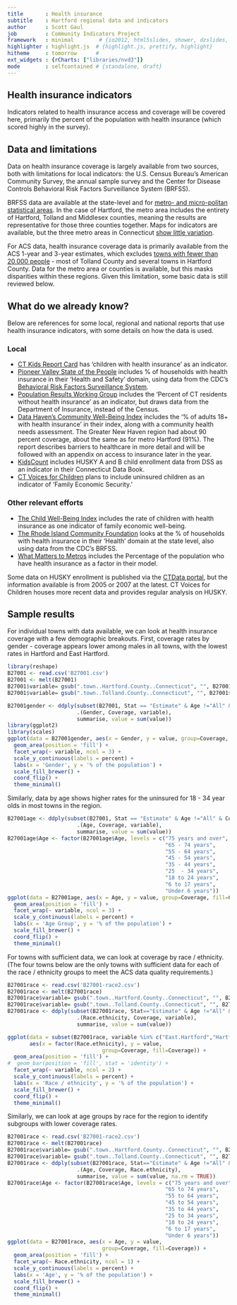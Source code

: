 ```yaml
---
title       : Health insurance
subtitle    : Hartford regional data and indicators
author      : Scott Gaul
job         : Community Indicators Project
framework   : minimal        # {io2012, html5slides, shower, dzslides, ...}
highlighter : highlight.js  # {highlight.js, prettify, highlight}
hitheme     : tomorrow      # 
ext_widgets : {rCharts: ["libraries/nvd3"]} 
mode        : selfcontained # {standalone, draft}
---
```


## Health insurance indicators

Indicators related to health insurance access and coverage will be covered here, primarily the percent of the population with health insurance (which scored highly in the survey).

## Data and limitations

Data on health insurance coverage is largely available from two sources, both with limitations for local indicators: the U.S. Census Bureau's American Community Survey, the annual sample survey and the Center for Disease Controls Behavioral Risk Factors Surveillance System (BRFSS). 

BRFSS data are available at the state-level and for [metro- and micro-politan statistical areas](http://www.cdc.gov/brfss/gis/gis_maps.htm). In the case of Hartford, the metro area includes the entirety of Hartford, Tolland and Middlesex counties, meaning the results are representative for those three counties together. Maps for indicators are available, but the three metro areas in Connecticut [show little variation](http://apps.nccd.cdc.gov/gisbrfss/map.aspx).

For ACS data, health insurance coverage data is primarily available from the ACS 1-year and 3-year estimates, which excludes [towns with fewer than 20,000 people](http://www.census.gov/acs/www/guidance_for_data_users/estimates/) - most of Tolland County and several towns in Hartford County. Data for the metro area or counties is available, but this masks disparities within these regions. Given this limitation, some basic data is still reviewed below.

## What do we already know?

Below are references for some local, regional and national reports that use health insurance indicators, with some details on how the data is used. 

### Local

* [CT Kids Report Card](http://www.cga.ct.gov/kid/rba/results.asp) has 'children with health insurance' as an indicator.
* [Pioneer Valley State of the People](http://pvpc.org/resources/datastats/state-of-people/stateofthepeople2013.pdf) includes % of households with health insurance in their 'Health and Safety' domain, using data from the CDC's [Behavioral Risk Factors Surveillance System ](http://apps.nccd.cdc.gov/brfss/list.asp?cat=HC&yr=0&qkey=8031&state=CT).
* [Population Results Working Group](http://www.ct.gov/opm/cwp/view.asp?a=2998&Q=490946) includes the 'Percent of CT residents without health insurance' as an indicator, but draws data from the Department of Insurance, instead of the Census. 
* [Data Haven's Community Well-Being Index](http://www.ctdatahaven.org/communityindex) includes the '% of adults 18+ with health insurance' in their index, along with a community health needs assessment. The Greater New Haven region had about 90 percent coverage, about the same as for metro Hartford (91%). The report describes barriers to healthcare in more detail and will be followed with an appendix on access to insurance later in the year. 
* [KidsCount](http://www.cahs.org/kidscount.asp) includes HUSKY A and B child enrollment    data from DSS as an indicator in their Connecticut Data Book. 
* [CT Voices for Children](http://www.ctvoices.org/) plans to include uninsured children as an indicator of 'Family Economic Security.' 

### Other relevant efforts

* [The Child Well-Being Index](http://fcd-us.org/our-work/child-well-being-index-cwi) includes the rate of children with health insurance as one indicator of family economic well-being. 
* [The Rhode Island Community Foundation](http://www.rifoundation.org/CommunityLeadership/CommunityDashboard/tabid/1157/Default.aspx) looks at the % of households with health insurance in their 'Health' domain at the state level, also using data from the CDC's BRFSS. 
* [What Matters to Metros](http://www.futurefundneo.org/whatmatters) includes the Percentage of the population who have health insurance as a factor in their model.

Some data on HUSKY enrollment is published via the [CTData portal](http://ctdata.org/catalog#), but the information available is from 2005 or 2007 at the latest. CT Voices for Children houses more recent data and provides regular analysis on HUSKY. 

## Sample results

For individual towns with data available, we can look at health insurance coverage with a few demographic breakouts. First, coverage rates by gender - coverage appears lower among males in all towns, with the lowest rates in Hartford and East Hartford. 

```r
library(reshape)
B27001 <- read.csv('B27001.csv')
B27001 <- melt(B27001)
B27001$variable= gsub(".town..Hartford.County..Connecticut", "", B27001$variable)
B27001$variable= gsub(".town..Tolland.County..Connecticut", "", B27001$variable)

B27001gender <- ddply(subset(B27001, Stat == "Estimate" & Age !="All" & Coverage !="All"), 
                      .(Gender, Coverage, variable),
                      summarise, value = sum(value))
library(ggplot2)
library(scales)
ggplot(data = B27001gender, aes(x = Gender, y = value, group=Coverage, fill=Coverage)) + 
  geom_area(position = 'fill') + 
  facet_wrap(~ variable, ncol = 3) + 
  scale_y_continuous(labels = percent) +
  labs(x = 'Gender', y = '% of the population') +
  scale_fill_brewer() +
  coord_flip() + 
  theme_minimal()
```

Similarly, data by age shows higher rates for the uninsured for 18 - 34 year olds in most towns in the region. 

```r
B27001age <- ddply(subset(B27001, Stat == "Estimate" & Age !="All" & Coverage !="All"), 
                      .(Age, Coverage, variable),
                      summarise, value = sum(value))
B27001age$Age <- factor(B27001age$Age, levels = c("75 years and over",
                                                  "65 - 74 years",
                                                  "55 - 64 years",
                                                  "45 - 54 years",
                                                  "35 - 44 years",
                                                  "25  - 34 years",
                                                  "18 to 24 years",
                                                  "6 to 17 years",
                                                  "Under 6 years"))
ggplot(data = B27001age, aes(x = Age, y = value, group=Coverage, fill=Coverage)) + 
  geom_area(position = 'fill') + 
  facet_wrap(~ variable, ncol = 3) + 
  scale_y_continuous(labels = percent) +
  labs(x = 'Age Group', y = '% of the population') +
  scale_fill_brewer() +
  coord_flip() + 
  theme_minimal()
```

For towns with sufficient data, we can look at coverage by race / ethnicity. (The four towns below are the only towns with sufficient data for each of the race / ethnicity groups to meet the ACS data quality requirements.)

```r
B27001race <- read.csv('B27001-race2.csv')
B27001race <- melt(B27001race)
B27001race$variable= gsub(".town..Hartford.County..Connecticut", "", B27001race$variable)
B27001race$variable= gsub(".town..Tolland.County..Connecticut", "", B27001race$variable)
B27001race <- ddply(subset(B27001race, Stat=="Estimate" & Age !="All" & Coverage !="All"), 
                      .(Race.ethnicity, Coverage, variable),
                      summarise, value = sum(value))

ggplot(data = subset(B27001race, variable %in% c("East.Hartford","Hartford","Manchester","West.Hartford")), 
       aes(x = factor(Race.ethnicity), y = value, 
                              group=Coverage, fill=Coverage)) + 
  geom_area(position = 'fill') + 
#  geom_bar(position = 'fill', stat = 'identity') + 
  facet_wrap(~ variable, ncol = 2) + 
  scale_y_continuous(labels = percent) +
  labs(x = 'Race / ethnicity', y = '% of the population') +
  scale_fill_brewer() +
  coord_flip() + 
  theme_minimal()
```

Similarly, we can look at age groups by race for the region to identify subgroups with lower coverage rates. 

```r
B27001race <- read.csv('B27001-race2.csv')
B27001race <- melt(B27001race)
B27001race$variable= gsub(".town..Hartford.County..Connecticut", "", B27001race$variable)
B27001race$variable= gsub(".town..Tolland.County..Connecticut", "", B27001race$variable)
B27001race <- ddply(subset(B27001race, Stat=="Estimate" & Age !="All" & Coverage !="All"), 
                      .(Age, Coverage, Race.ethnicity),
                      summarise, value = sum(value, na.rm = TRUE))
B27001race$Age <- factor(B27001race$Age, levels = c("75 years and over",
                                                  "65 to 74 years",
                                                  "55 to 64 years",
                                                  "45 to 54 years",
                                                  "35 to 44 years",
                                                  "25 to 34 years",
                                                  "18 to 24 years",
                                                  "6 to 17 years",
                                                  "Under 6 years"))
ggplot(data = B27001race, aes(x = Age, y = value, 
                              group=Coverage, fill=Coverage)) + 
  geom_area(position = 'fill') + 
  facet_wrap(~ Race.ethnicity, ncol = 1) + 
  scale_y_continuous(labels = percent) +
  labs(x = 'Age', y = '% of the population') +
  scale_fill_brewer() +
  coord_flip() + 
  theme_minimal()
```

